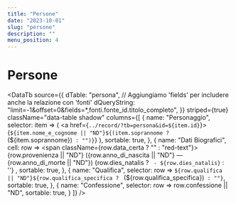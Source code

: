 ```yaml
---
title: "Persone"
date: "2023-10-01"
slug: "persone"
description: ""
menu_position: 4
---
```



# Persone


<DataTb
  source={{
    dTable: "persona",
    // Aggiungiamo 'fields' per includere anche la relazione con 'fonti'
    dQueryString: "limit=-1&offset=0&fields=*,fonti.fonte_id.titolo_completo",
  }}
  striped={true}
  className="data-table shadow"
  columns={[
    {
      name: "Personaggio",
      selector: item => (
        <a href={`../record/?tb=persona&id=${item.id}`}>
          {`${item.nome_e_cognome || "ND"}${(item.soprannome ? ` (${item.soprannome})` : "")}`}
        </a>
      ),
      sortable: true,
    },
    {
      name: "Dati Biografici",
      cell: row => <span className={row.data_certa ? "" : "red-text"}>
        {row.provenienza || "ND"} ({row.anno_di_nascita || "ND"} — {row.anno_di_morte || "ND"}) {row.dies_natalis ? ` - ${row.dies_natalis}` : ''}
      </span>,
      sortable: true,
    },
    {
      name: "Qualifica",
      selector: row => `${row.qualifica || "ND"}${row.qualifica_specifica ? ` (${row.qualifica_specifica})` : ""}`,
      sortable: true,
    },
    {
      name: "Confessione",
      selector: row => row.confessione || "ND",
      sortable: true,
    }
  ]}
/>